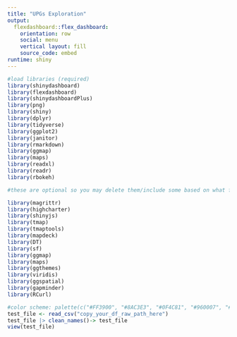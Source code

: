 ```yaml
---
title: "UPGs Exploration"
output: 
  flexdashboard::flex_dashboard:
    orientation: row
    social: menu
    vertical layout: fill
    source_code: embed
runtime: shiny
---
```


```r
#load libraries (required)
library(shinydashboard)
library(flexdashboard)
library(shinydashboardPlus)
library(png)
library(shiny)
library(dplyr)
library(tidyverse)
library(ggplot2)
library(janitor)
library(rmarkdown)
library(ggmap)
library(maps)
library(readxl)
library(readr)
library(rbokeh)

#these are optional so you may delete them/include some based on what functions you are using

library(magrittr)
library(highcharter)
library(shinyjs)
library(tmap)
library(tmaptools)
library(mapdeck)
library(DT)
library(sf)
library(ggmap)
library(maps)
library(ggthemes)
library(viridis)
library(ggspatial)
library(gapminder)
library(RCurl) 
```

```r
#color scheme: palette(c("#FF3900", "#8AC3E3", "#0F4C81", "#960007", "#D9D9D9", "#242634", "#DB5340"))
test_file <- read_csv("copy_your_df_raw_path_here")
test_file |> clean_names()-> test_file
view(test_file)
```


